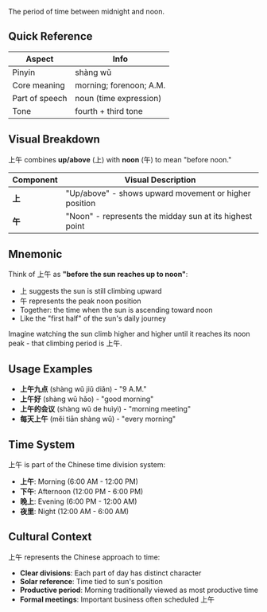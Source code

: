 The period of time between midnight and noon.

## Quick Reference

| Aspect         | Info                      |
| -------------- | ------------------------- |
| Pinyin         | shàng wǔ                  |
| Core meaning   | morning; forenoon; A.M.   |
| Part of speech | noun (time expression)    |
| Tone           | fourth + third tone       |

## Visual Breakdown

上午 combines **up/above** (上) with **noon** (午) to mean "before noon."

| Component | Visual Description                                          |
| --------- | ----------------------------------------------------------- |
| **上**    | "Up/above" - shows upward movement or higher position      |
| **午**    | "Noon" - represents the midday sun at its highest point    |

## Mnemonic

Think of 上午 as **"before the sun reaches up to noon"**:

- 上 suggests the sun is still climbing upward
- 午 represents the peak noon position
- Together: the time when the sun is ascending toward noon
- Like the "first half" of the sun's daily journey

Imagine watching the sun climb higher and higher until it reaches its noon peak - that climbing period is 上午.

## Usage Examples

- **上午九点** (shàng wǔ jiǔ diǎn) - "9 A.M."
- **上午好** (shàng wǔ hǎo) - "good morning"
- **上午的会议** (shàng wǔ de huìyì) - "morning meeting"
- **每天上午** (měi tiān shàng wǔ) - "every morning"

## Time System

上午 is part of the Chinese time division system:

- **上午**: Morning (6:00 AM - 12:00 PM)
- **下午**: Afternoon (12:00 PM - 6:00 PM)  
- **晚上**: Evening (6:00 PM - 12:00 AM)
- **夜里**: Night (12:00 AM - 6:00 AM)

## Cultural Context

上午 represents the Chinese approach to time:
- **Clear divisions**: Each part of day has distinct character
- **Solar reference**: Time tied to sun's position
- **Productive period**: Morning traditionally viewed as most productive time
- **Formal meetings**: Important business often scheduled 上午
